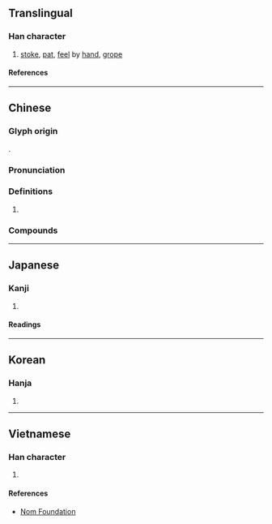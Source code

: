 {{also|扪}}
{{character info}}
==Translingual==

===Han character===
{{Han char|rn=64|rad=手|as=08|sn=11|four=57020|canj=QAN|ids=⿰扌門}}

# [[stoke]], [[pat]], [[feel]] by [[hand]], [[grope]]

====References====
{{Han ref|kx=0435.050|dkj=12197|dj=0784.220|hdz=31908.030|uh=636B}}

----

==Chinese==
{{zh-forms|s=扪}}

===Glyph origin===
{{Han etym}}
{{Han compound|手|門|t1=hand|c1=s|c2=p|ls=psc}}.

===Pronunciation===
{{zh-pron
|m=mén
|c=mun4
|mn=bûn
|mn-t=mung5/meng5
|mn-t_note=mung5 - Chaozhou; meng5 - Chaoyang, Puning, Huilai
|mc=y
|oc=y
|ma=
|cat=v
}}

===Definitions===
{{zh-hanzi}}

# {{rfdef|zh}}

===Compounds===
{{zh-der|扣槃捫燭|捫蝨而言|捫蝨|捫心|捫摸|捫心無愧|捫隙發罅|捫舌|捫搎|捫參歷井|捫心自問|蝨空捫}}

----

==Japanese==

===Kanji===
{{ja-kanji|grade=|rs=手08}}

# {{rfdef|ja|sort=手08}}

====Readings====
{{ja-readings
|goon=もん
|kanon=ぼん
|kun=なでる, とる, ひねる
}}

----

==Korean==

===Hanja===
{{ko-hanja|문}}

# {{rfdef|ko|sort=手08}}

----

==Vietnamese==

===Han character===
{{vi-readings|rs=手08|reading=môn}}

# {{rfdef|vi|sort=手08}}

====References====
* [http://nomfoundation.org/common/nom_details.php?codepoint=636b Nom Foundation]